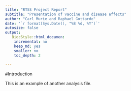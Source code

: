 ```yaml
---
title: "RTSS Project Report"
subtitle: "Presentation of vaccine and disease effects"
author: "Carl Murie and Raphael Gottardo"
date: '`r format(Sys.Date(), "%B %d, %Y")`'
autosize: false
output: 
   BiocStyle::html_documen:
    incremental: no
    keep_md: yes
    smaller: no
    toc_depth: 2
    
---
```

 
#Introduction
 
 This is an example of another analysis file.
 